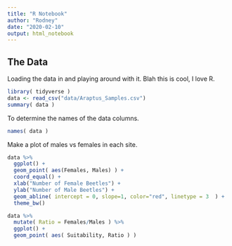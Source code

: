 ```yaml
---
title: "R Notebook"
author: "Rodney"
date: "2020-02-10"
output: html_notebook
---
```


## The Data

Loading the data in and playing around with it.  Blah this is cool, I love R.

```r
library( tidyverse )
data <- read_csv("data/Araptus_Samples.csv")
summary( data )
```

To determine the names of the data columns.


```r
names( data )
```


Make a plot of males vs females in each site.

```r
data %>%
  ggplot() +
  geom_point( aes(Females, Males) ) +
  coord_equal() + 
  xlab("Number of Female Beetles") +
  ylab("Number of Male Beetles") + 
  geom_abline( intercept = 0, slope=1, color="red", linetype = 3  ) +
  theme_bw()
```




```r
data %>%
  mutate( Ratio = Females/Males ) %>%
  ggplot() + 
  geom_point( aes( Suitability, Ratio ) )
```





